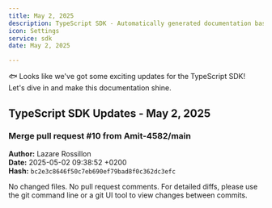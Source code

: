 ```yaml
---
title: May 2, 2025
description: TypeScript SDK - Automatically generated documentation based on Git activity.
icon: Settings
service: sdk
date: May 2, 2025

---
```


🐟 Looks like we've got some exciting updates for the TypeScript SDK! Let's dive in and make this documentation shine. 

## TypeScript SDK Updates - May 2, 2025

### Merge pull request #10 from Amit-4582/main

**Author:** Lazare Rossillon  
**Date:** 2025-05-02 09:38:52 +0200  
**Hash:** `bc2e3c8646f50c7eb690ef79bad8f0c362dc3efc`

<Accordions>
  <Accordion title="Changed Files" value="changed-files">
    No changed files.
  </Accordion>

  <Accordion title="Pull Request Comments" value="pr-comments">
    No pull request comments.
  </Accordion>

  <Accordion title="Code Diffs" value="code-diffs">
    <Callout type="info">
      For detailed diffs, please use the git command line or a git UI tool to view changes between commits.
    </Callout>
  </Accordion>
</Accordions>